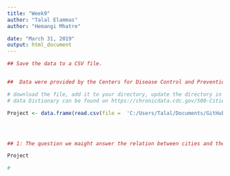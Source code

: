 ```yaml
---
title: "Week9"
author: "Talal Elammas"
author: "Hemangi Mhatre"

date: "March 31, 2019"
output: html_document
---
```




```r


## Save the data to a CSV file. 


##  Data were provided by the Centers for Disease Control and Prevention (CDC), Division of Population Health, Epidemiology and Surveillance Branch. The project was funded by the Robert Wood Johnson Foundation (RWJF) in conjunction with the CDC Foundation. 500 cities project city-level data in GIS-friendly format can be joined with city spatial data (https://chronicdata.cdc.gov/500-Cities/500-Cities-City-Boundaries/n44h-hy2j) in a geographic information system (GIS) to produce maps of 27 measures at the city-level. There are 4 measures (high blood pressure, taking high blood pressure medication, high cholesterol, cholesterol screening) in this 2018 release from the 2015 BRFSS that were the same as the 2017 release. 

# download the file, add it to your directory, update the directory in the , make sures the slash between directories is forword slash
# data Dictionary can be found on https://chronicdata.cdc.gov/500-Cities/500-Cities-City-level-Data-GIS-Friendly-Format-201/dxpw-cm5u

Project <- data.frame(read.csv(file =  'C:/Users/Talal/Documents/GitHub/Data_Visualization/Project/ProjectData.csv.csv'))





```



```r
## 1: The question we maight answer the relation between cities and the prevelance rate of cancer disease  among population, distribuated in US cities in the given data. 

Project

#


```
